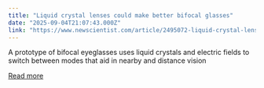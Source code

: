 ```yaml
---
title: "Liquid crystal lenses could make better bifocal glasses"
date: "2025-09-04T21:07:43.000Z"
link: "https://www.newscientist.com/article/2495072-liquid-crystal-lenses-could-make-better-bifocal-glasses/?utm_campaign=RSS%7CNSNS&utm_source=NSNS&utm_medium=RSS&utm_content=technology"
---
```


A prototype of bifocal eyeglasses uses liquid crystals and electric fields to switch between modes that aid in nearby and distance vision

[Read more](https://www.newscientist.com/article/2495072-liquid-crystal-lenses-could-make-better-bifocal-glasses/?utm_campaign=RSS%7CNSNS&utm_source=NSNS&utm_medium=RSS&utm_content=technology)
